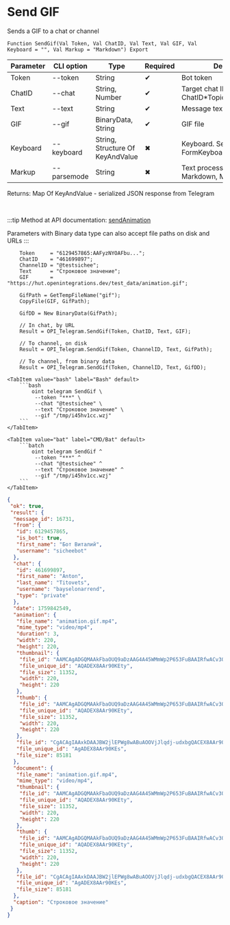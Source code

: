 ﻿---
sidebar_position: 6
description: Send GIF and other functions to work with Telegram in the Open Integration Package, a free open-source integration library for 1C:Enterprise 8, OneScript and CLI
keywords: [1C, 1С, 1С:Enterprise, 1С:Enterprise 8.3, API, Integration, Services, Exchange, OneScript, CLI, Telegram]
---


# Send GIF
 Sends a GIF to a chat or channel



`Function SendGif(Val Token, Val ChatID, Val Text, Val GIF, Val Keyboard = "", Val Markup = "Markdown") Export`

  | Parameter | CLI option | Type | Required | Description |
  |-|-|-|-|-|
  | Token | --token | String | &#x2714; | Bot token |
  | ChatID | --chat | String, Number | &#x2714; | Target chat ID or ChatID*TopicID |
  | Text | --text | String | &#x2714; | Message text |
  | GIF | --gif | BinaryData, String | &#x2714; | GIF file |
  | Keyboard | --keyboard | String, Structure Of KeyAndValue | &#x2716; | Keyboard. See FormKeyboardFromButtonArray |
  | Markup | --parsemode | String | &#x2716; | Text processing type (HTML, Markdown, MarkdownV2) |

  
  Returns:  Map Of KeyAndValue - serialized JSON response from Telegram

<br/>

:::tip
Method at API documentation: [sendAnimation](https://core.telegram.org/bots/api#sendanimation)

Parameters with Binary data type can also accept file paths on disk and URLs
:::
<br/>


```bsl title="1C:Enterprise/OneScript code example"
    Token     = "6129457865:AAFyzNYOAFbu...";
    ChatID    = "461699897";
    ChannelID = "@testsichee";
    Text      = "Строковое значение";
    GIF       = "https://hut.openintegrations.dev/test_data/animation.gif";

    GifPath = GetTempFileName("gif");
    CopyFile(GIF, GifPath);

    GifDD = New BinaryData(GifPath);

    // In chat, by URL
    Result = OPI_Telegram.SendGif(Token, ChatID, Text, GIF);

    // To channel, on disk
    Result = OPI_Telegram.SendGif(Token, ChannelID, Text, GifPath);

    // To channel, from binary data
    Result = OPI_Telegram.SendGif(Token, ChannelID, Text, GifDD);
```
 

 <Tabs>
  
    <TabItem value="bash" label="Bash" default>
        ```bash
            oint telegram SendGif \
             --token "***" \
             --chat "@testsichee" \
             --text "Строковое значение" \
             --gif "/tmp/i45hv1cc.wzj"
        ```
    </TabItem>
  
    <TabItem value="bat" label="CMD/Bat" default>
        ```batch
            oint telegram SendGif ^
             --token "***" ^
             --chat "@testsichee" ^
             --text "Строковое значение" ^
             --gif "/tmp/i45hv1cc.wzj"
        ```
    </TabItem>
</Tabs>


```json title="Result"
{
 "ok": true,
 "result": {
  "message_id": 16731,
  "from": {
   "id": 6129457865,
   "is_bot": true,
   "first_name": "Бот Виталий",
   "username": "sicheebot"
  },
  "chat": {
   "id": 461699897,
   "first_name": "Anton",
   "last_name": "Titovets",
   "username": "bayselonarrend",
   "type": "private"
  },
  "date": 1759842549,
  "animation": {
   "file_name": "animation.gif.mp4",
   "mime_type": "video/mp4",
   "duration": 3,
   "width": 220,
   "height": 220,
   "thumbnail": {
    "file_id": "AAMCAgADGQMAAkFbaOUQ9aDzAAG4A45WMmWp2P653FuBAAIRfwACv3QoS6zop4BRluzJAQAHbQADNgQ",
    "file_unique_id": "AQADEX8AAr90KEty",
    "file_size": 11352,
    "width": 220,
    "height": 220
   },
   "thumb": {
    "file_id": "AAMCAgADGQMAAkFbaOUQ9aDzAAG4A45WMmWp2P653FuBAAIRfwACv3QoS6zop4BRluzJAQAHbQADNgQ",
    "file_unique_id": "AQADEX8AAr90KEty",
    "file_size": 11352,
    "width": 220,
    "height": 220
   },
   "file_id": "CgACAgIAAxkDAAJBW2jlEPWg8wABuAOOVjJlqdj-udxbgQACEX8AAr90KEus6KeAUZbsyTYE",
   "file_unique_id": "AgADEX8AAr90KEs",
   "file_size": 85181
  },
  "document": {
   "file_name": "animation.gif.mp4",
   "mime_type": "video/mp4",
   "thumbnail": {
    "file_id": "AAMCAgADGQMAAkFbaOUQ9aDzAAG4A45WMmWp2P653FuBAAIRfwACv3QoS6zop4BRluzJAQAHbQADNgQ",
    "file_unique_id": "AQADEX8AAr90KEty",
    "file_size": 11352,
    "width": 220,
    "height": 220
   },
   "thumb": {
    "file_id": "AAMCAgADGQMAAkFbaOUQ9aDzAAG4A45WMmWp2P653FuBAAIRfwACv3QoS6zop4BRluzJAQAHbQADNgQ",
    "file_unique_id": "AQADEX8AAr90KEty",
    "file_size": 11352,
    "width": 220,
    "height": 220
   },
   "file_id": "CgACAgIAAxkDAAJBW2jlEPWg8wABuAOOVjJlqdj-udxbgQACEX8AAr90KEus6KeAUZbsyTYE",
   "file_unique_id": "AgADEX8AAr90KEs",
   "file_size": 85181
  },
  "caption": "Строковое значение"
 }
}
```
